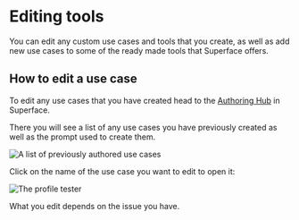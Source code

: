 # Editing tools

You can edit any custom use cases and tools that you create, as well as add new use cases to some of the ready made tools that Superface offers.

## How to edit a use case

To edit any use cases that you have created head to the [Authoring Hub](https://pod.superface.ai/authoring) in Superface.

There you will see a list of any use cases you have previously created as well as the prompt used to create them.

![A list of previously authored use cases](/img/tools/authoring-authored-use-cases.png)

Click on the name of the use case you want to edit to open it:

![The profile tester](/img/tools/authoring-profile-test.png)

What you edit depends on the issue you have.
